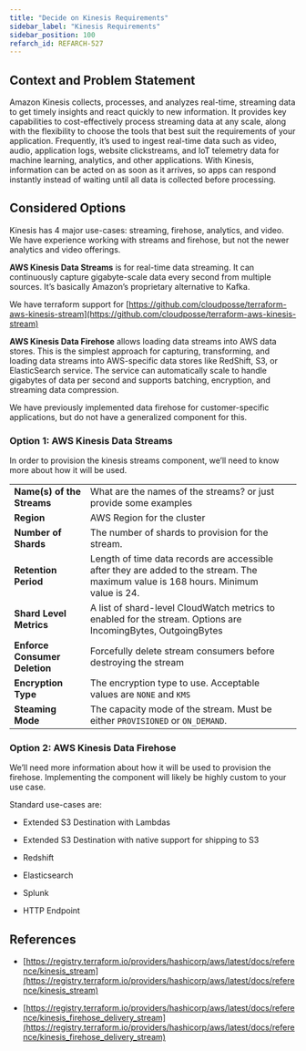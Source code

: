 ```yaml
---
title: "Decide on Kinesis Requirements"
sidebar_label: "Kinesis Requirements"
sidebar_position: 100
refarch_id: REFARCH-527
---
```


## Context and Problem Statement

Amazon Kinesis collects, processes, and analyzes real-time, streaming data to get timely insights and react quickly to new information. It provides key capabilities to cost-effectively process streaming data at any scale, along with the flexibility to choose the tools that best suit the requirements of your application. Frequently, it’s used to ingest real-time data such as video, audio, application logs, website clickstreams, and IoT telemetry data for machine learning, analytics, and other applications. With Kinesis, information can be acted on as soon as it arrives, so apps can respond instantly instead of waiting until all data is collected before processing.

## Considered Options

Kinesis has 4 major use-cases: streaming, firehose, analytics, and video. We have experience working with streams and firehose, but not the newer analytics and video offerings.

**AWS Kinesis Data Streams** is for real-time data streaming. It can continuously capture gigabyte-scale data every second from multiple sources. It’s basically Amazon’s proprietary alternative to Kafka.

We have terraform support for [https://github.com/cloudposse/terraform-aws-kinesis-stream](https://github.com/cloudposse/terraform-aws-kinesis-stream)

**AWS Kinesis Data Firehose** allows loading data streams into AWS data stores. This is the simplest approach for capturing, transforming, and loading data streams into AWS-specific data stores like RedShift, S3, or ElasticSearch service. The service can automatically scale to handle gigabytes of data per second and supports batching, encryption, and streaming data compression.

We have previously implemented data firehose for customer-specific applications, but do not have a generalized component for this.

### Option 1: AWS Kinesis Data Streams
In order to provision the kinesis streams component, we’ll need to know more about how it will be used.

| |  | |
| ----- | ----- | ----- |
|**Name(s) of the Streams** | What are the names of the streams? or just provide some examples | |
|**Region** | AWS Region for the cluster | |
|**Number of Shards** | The number of shards to provision for the stream. | |
|**Retention Period** | Length of time data records are accessible after they are added to the stream. The maximum value is 168 hours. Minimum value is 24. | |
|**Shard Level Metrics** | A list of shard-level CloudWatch metrics to enabled for the stream. Options are IncomingBytes, OutgoingBytes | |
|**Enforce Consumer Deletion** | Forcefully delete stream consumers before destroying the stream | |
|**Encryption Type** | The encryption type to use. Acceptable values are `NONE` and `KMS` | |
|**Steaming Mode** | The capacity mode of the stream. Must be either `PROVISIONED` or `ON_DEMAND`. | |

### Option 2: AWS Kinesis Data Firehose
We’ll need more information about how it will be used to provision the firehose. Implementing the component will likely be highly custom to your use case.

Standard use-cases are:

- Extended S3 Destination with Lambdas

- Extended S3 Destination with native support for shipping to S3

- Redshift

- Elasticsearch

- Splunk

- HTTP Endpoint

## References
- [https://registry.terraform.io/providers/hashicorp/aws/latest/docs/reference/kinesis_stream](https://registry.terraform.io/providers/hashicorp/aws/latest/docs/reference/kinesis_stream)

- [https://registry.terraform.io/providers/hashicorp/aws/latest/docs/reference/kinesis_firehose_delivery_stream](https://registry.terraform.io/providers/hashicorp/aws/latest/docs/reference/kinesis_firehose_delivery_stream)


